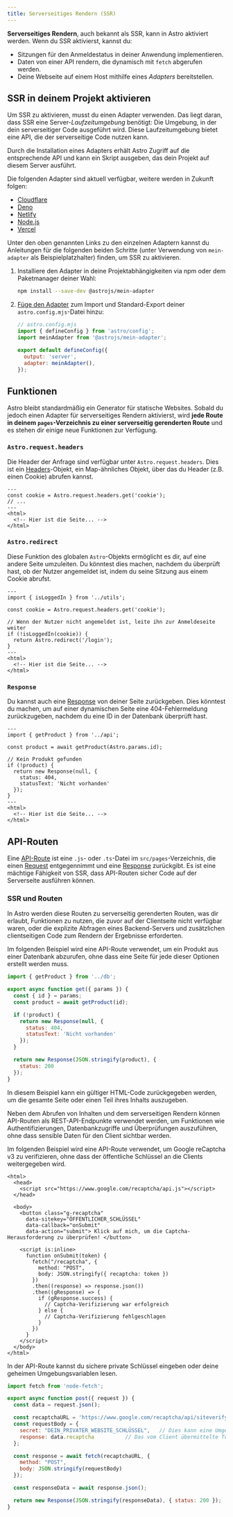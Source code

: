 ```yaml
---
title: Serverseitiges Rendern (SSR)
---
```


**Serverseitiges Rendern**, auch bekannt als SSR, kann in Astro aktiviert werden. Wenn du SSR aktivierst, kannst du:

- Sitzungen für den Anmeldestatus in deiner Anwendung implementieren.
- Daten von einer API rendern, die dynamisch mit `fetch` abgerufen werden.
- Deine Webseite auf einem Host mithilfe eines *Adapters* bereitstellen.

## SSR in deinem Projekt aktivieren

Um SSR zu aktivieren, musst du einen Adapter verwenden. Das liegt daran, dass SSR eine Server-_Laufzeitumgebung_ benötigt: Die Umgebung, in der dein serverseitiger Code ausgeführt wird. Diese Laufzeitumgebung bietet eine API, die der serverseitige Code nutzen kann.

Durch die Installation eines Adapters erhält Astro Zugriff auf die entsprechende API und kann ein Skript ausgeben, das dein Projekt auf diesem Server ausführt.

Die folgenden Adapter sind aktuell verfügbar, weitere werden in Zukunft folgen:

- [Cloudflare](/de/guides/integrations-guide/cloudflare/)
- [Deno](/de/guides/integrations-guide/deno/)
- [Netlify](/de/guides/integrations-guide/netlify/)
- [Node.js](/de/guides/integrations-guide/node/)
- [Vercel](/de/guides/integrations-guide/vercel/)

Unter den oben genannten Links zu den einzelnen Adaptern kannst du Anleitungen für die folgenden beiden Schritte (unter Verwendung von `mein-adapter` als Beispielplatzhalter) finden, um SSR zu aktivieren.
1. Installiere den Adapter in deine Projektabhängigkeiten via npm oder dem Paketmanager deiner Wahl:

    ```bash
    npm install --save-dev @astrojs/mein-adapter
    ```
1. [Füge den Adapter](/de/reference/configuration-reference/#adapter) zum Import und Standard-Export deiner `astro.config.mjs`-Datei hinzu:

    ```js ins={3,6-7}
    // astro.config.mjs
    import { defineConfig } from 'astro/config';
    import meinAdapter from '@astrojs/mein-adapter';

    export default defineConfig({
      output: 'server',
      adapter: meinAdapter(),
    });
    ```

## Funktionen

Astro bleibt standardmäßig ein Generator für statische Websites. Sobald du jedoch einen Adapter für serverseitiges Rendern aktivierst, wird **jede Route in deinem `pages`-Verzeichnis zu einer serverseitig gerenderten Route** und es stehen dir einige neue Funktionen zur Verfügung.

### `Astro.request.headers`

Die Header der Anfrage sind verfügbar unter `Astro.request.headers`. Dies ist ein [Headers](https://developer.mozilla.org/en-US/docs/Web/API/Headers)-Objekt, ein Map-ähnliches Objekt, über das du Header (z.B. einen Cookie) abrufen kannst.
```astro title="src/pages/index.astro" {2}
---
const cookie = Astro.request.headers.get('cookie');
// ...
---
<html>
  <!-- Hier ist die Seite... -->
</html>
```

### `Astro.redirect`

Diese Funktion des globalen `Astro`-Objekts ermöglicht es dir, auf eine andere Seite umzuleiten. Du könntest dies machen, nachdem du überprüft hast, ob der Nutzer angemeldet ist, indem du seine Sitzung aus einem Cookie abrufst.

```astro title="src/pages/account.astro" {8}
---
import { isLoggedIn } from '../utils';

const cookie = Astro.request.headers.get('cookie');

// Wenn der Nutzer nicht angemeldet ist, leite ihn zur Anmeldeseite weiter
if (!isLoggedIn(cookie)) {
  return Astro.redirect('/login');
}
---
<html>
  <!-- Hier ist die Seite... -->
</html>
```

### `Response`

Du kannst auch eine [Response](https://developer.mozilla.org/en-US/docs/Web/API/Response) von deiner Seite zurückgeben. Dies könntest du machen, um auf einer dynamischen Seite eine 404-Fehlermeldung zurückzugeben, nachdem du eine ID in der Datenbank überprüft hast.

```astro title="src/pages/[id].astro" {8-11}
---
import { getProduct } from '../api';

const product = await getProduct(Astro.params.id);

// Kein Produkt gefunden
if (!product) {
  return new Response(null, {
    status: 404,
    statusText: 'Nicht vorhanden'
  });
}
---
<html>
  <!-- Hier ist die Seite... -->
</html>
```

## API-Routen

Eine [API-Route](https://medium.com/@rajat_m/what-are-restful-routes-and-how-to-use-them-929129ae7bf6) ist eine `.js`- oder `.ts`-Datei im `src/pages`-Verzeichnis, die einen [Request](https://developer.mozilla.org/en-US/docs/Web/API/Request) entgegennimmt und eine [Response](https://developer.mozilla.org/en-US/docs/Web/API/Response) zurückgibt. Es ist eine mächtige Fähigkeit von SSR, dass API-Routen sicher Code auf der Serverseite ausführen können.

### SSR und Routen

In Astro werden diese Routen zu serverseitig gerenderten Routen, was dir erlaubt, Funktionen zu nutzen, die zuvor auf der Clientseite nicht verfügbar waren, oder die explizite Abfragen eines Backend-Servers und zusätzlichen clientseitigen Code zum Rendern der Ergebnisse erforderten.

Im folgenden Beispiel wird eine API-Route verwendet, um ein Produkt aus einer Datenbank abzurufen, ohne dass eine Seite für jede dieser Optionen erstellt werden muss.

```js title="src/pages/[id].js"
import { getProduct } from '../db';

export async function get({ params }) {
  const { id } = params;
  const product = await getProduct(id);

  if (!product) {
    return new Response(null, {
      status: 404,
      statusText: 'Nicht vorhanden'
    });
  }

  return new Response(JSON.stringify(product), {
    status: 200
  });
}
```

In diesem Beispiel kann ein gültiger HTML-Code zurückgegeben werden, um die gesamte Seite oder einen Teil ihres Inhalts auszugeben.


Neben dem Abrufen von Inhalten und dem serverseitigen Rendern können API-Routen als REST-API-Endpunkte verwendet werden, um Funktionen wie Authentifizierungen, Datenbankzugriffe und Überprüfungen auszuführen, ohne dass sensible Daten für den Client sichtbar werden.

Im folgenden Beispiel wird eine API-Route verwendet, um Google reCaptcha v3 zu verifizieren, ohne dass der öffentliche Schlüssel an die Clients weitergegeben wird.


```astro title="src/pages/index.astro"
<html>
  <head>
    <script src="https://www.google.com/recaptcha/api.js"></script>
  </head>

  <body>
    <button class="g-recaptcha" 
      data-sitekey="ÖFFENTLICHER_SCHLÜSSEL" 
      data-callback="onSubmit" 
      data-action="submit"> Klick auf mich, um die Captcha-Herausforderung zu überprüfen! </button>

    <script is:inline>
      function onSubmit(token) {
        fetch("/recaptcha", {
          method: "POST",
          body: JSON.stringify({ recaptcha: token })
        })
        .then((response) => response.json())
        .then((gResponse) => {
          if (gResponse.success) {
            // Captcha-Verifizierung war erfolgreich
          } else {
            // Captcha-Verifizierung fehlgeschlagen
          }
        })
      }
    </script>
  </body>
</html>
```

In der API-Route kannst du sichere private Schlüssel eingeben oder deine geheimen Umgebungsvariablen lesen.

```js title="src/pages/recaptcha.js"
import fetch from 'node-fetch';

export async function post({ request }) {
  const data = request.json();

  const recaptchaURL = 'https://www.google.com/recaptcha/api/siteverify';
  const requestBody = {
    secret: "DEIN_PRIVATER_WEBSITE_SCHLÜSSEL",   // Dies kann eine Umgebungsvariable sein
    response: data.recaptcha          // Das vom Client übermittelte Token
  };

  const response = await fetch(recaptchaURL, {
    method: "POST",
    body: JSON.stringify(requestBody)
  });

  const responseData = await response.json();

  return new Response(JSON.stringify(responseData), { status: 200 });
}
```
